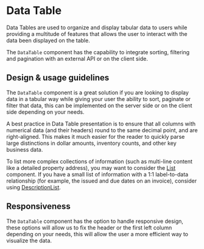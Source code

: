 
<Meta title="Components/Lists and Tables/DataTable" />

# Data Table

Data Tables are used to organize and display tabular data to users while
providing a multitude of features that allows the user to interact with the data
been displayed on the table.

The `DataTable` component has the capability to integrate sorting, filtering and
pagination with an external API or on the client side.

## Design & usage guidelines

The `DataTable` component is a great solution if you are looking to display data
in a tabular way while giving your user the ability to sort, paginate or filter
that data, this can be implemented on the server side or on the client side
depending on your needs.

A best practice in Data Table presentation is to ensure that all columns with
numerical data (and their headers) round to the same decimal point, and are
right-aligned. This makes it much easier for the reader to quickly parse large
distinctions in dollar amounts, inventory counts, and other key business data.

To list more complex collections of information (such as multi-line content like
a detailed property address), you may want to consider the
[List](../?path=/docs/components-lists-and-tables-list--docs) component. If you
have a small list of information with a 1:1 label-to-data relationship (for
example, the issued and due dates on an invoice), consider using
[DescriptionList](../?path=/docs/components-lists-and-tables-descriptionlist--docs).

## Responsiveness

The `DataTable` component has the option to handle responsive design, these
options will allow us to fix the header or the first left column depending on
your needs, this will allow the user a more efficient way to visualize the data.
